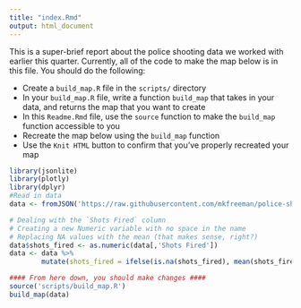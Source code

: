 ```yaml
---
title: "index.Rmd"
output: html_document
---
```

This is a super-brief report about the police shooting data we worked with earlier this quarter.  Currently, all of the code to make the map below is in this file.  You should do the following:

- Create a `build_map.R` file in the `scripts/` directory
- In your `build_map.R` file, write a function `build_map` that takes in your data, and returns the map that you want to create
- In this `Readme.Rmd` file, use the `source` function to make the `build_map` function accessible to you
- Recreate the map below using the `build_map` function
- Use the `Knit HTML` button to confirm that you've properly recreated your map

```r
library(jsonlite)
library(plotly)
library(dplyr)
#Read in data
data <- fromJSON('https://raw.githubusercontent.com/mkfreeman/police-shooting/master/data/response.json')

# Dealing with the `Shots Fired` column
# Creating a new Numeric variable with no space in the name
# Replacing NA values with the mean (that makes sense, right?)
data$shots_fired <- as.numeric(data[,'Shots Fired'])
data <- data %>%
        mutate(shots_fired = ifelse(is.na(shots_fired), mean(shots_fired, na.rm = T), shots_fired))

#### From here down, you should make changes ####
source('scripts/build_map.R')
build_map(data)

```